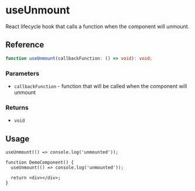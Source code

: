 
<Meta title="hooks/useUnmount" />

# useUnmount

React lifecycle hook that calls a function when the component will unmount.

## Reference

```ts
function useUnmount(callbackFunction: () => void): void;
```

### Parameters

- `callbackFunction` - function that will be called when the component will unmount

### Returns

- `void`

## Usage

```tsx
useUnmount(() => console.log('unmounted'));
```

```tsx
function DemoComponent() {
  useUnmount(() => console.log('unmounted'));

  return <div></div>;
}
```
